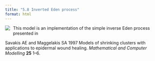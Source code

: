 ```yaml
---
title: "5.8 Inverted Eden process"
format: html
---
```


[![](5.8-edenSimpleInverse.png)](5.8-edenSimpleInverse.nlogo){style="float:left; margin-right:10px; margin-bottom:5px;"} This model is an implementation of the simple inverse Eden process presented in

Savakis AE and Maggelakis SA 1997 Models of shrinking clusters with applications to epidermal wound healing. _Mathematical and Computer Modelling_ **25** 1–6.